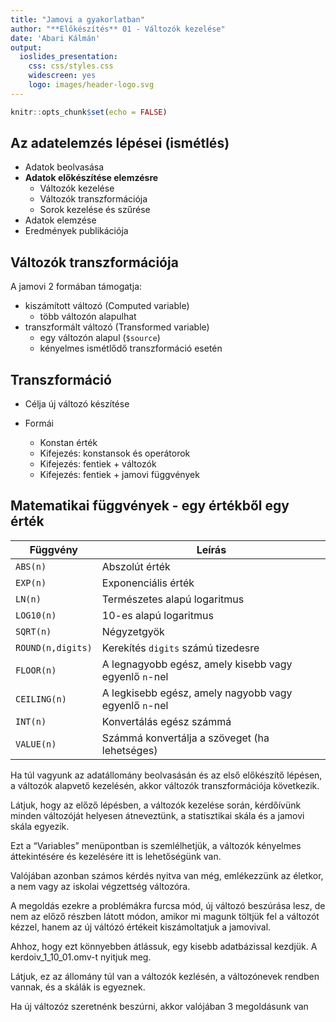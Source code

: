 ```yaml
---
title: "Jamovi a gyakorlatban"
author: "**Előkészítés** 01 - Változók kezelése"
date: 'Abari Kálmán'
output: 
  ioslides_presentation: 
    css: css/styles.css
    widescreen: yes
    logo: images/header-logo.svg
---
```


```r
knitr::opts_chunk$set(echo = FALSE)
```

## Az adatelemzés lépései (ismétlés)

- Adatok beolvasása
- **Adatok előkészítése elemzésre**
    - Változók kezelése
    - Változók transzformációja
    - Sorok kezelése és szűrése
    
- Adatok elemzése
- Eredmények publikációja


## Változók transzformációja

A jamovi 2 formában támogatja:

- kiszámított változó (Computed variable)
    - több változón alapulhat
- transzformált változó (Transformed variable)
    - egy változón alapul (`$source`)
    - kényelmes ismétlődő transzformáció esetén


## Transzformáció

-   Célja új változó készítése

-   Formái

    -   Konstan érték
    -   Kifejezés: konstansok és operátorok
    -   Kifejezés: fentiek + változók
    -   Kifejezés: fentiek + jamovi függvények

## Matematikai függvények - egy értékből egy érték {.smaller}

| Függvény          | Leírás                                                |
|-------------------|-------------------------------------------------------|
| `ABS(n)`          | Abszolút érték                                        |
| `EXP(n)`          | Exponenciális érték                                   |
| `LN(n)`           | Természetes alapú logaritmus                          |
| `LOG10(n)`        | 10-es alapú logaritmus                                |
| `SQRT(n)`         | Négyzetgyök                                           |
| `ROUND(n,digits)` | Kerekítés `digits` számú tizedesre                    |
| `FLOOR(n)`        | A legnagyobb egész, amely kisebb vagy egyenlő `n`-nel |
| `CEILING(n)`      | A legkisebb egész, amely nagyobb vagy egyenlő `n`-nel |
| `INT(n)`          | Konvertálás egész számmá                              |
| `VALUE(n)`        | Számmá konvertálja a szöveget (ha lehetséges)         |

::: notes
Ha túl vagyunk az adatállomány beolvasásán és az első előkészítő lépésen, a változók alapvető kezelésén, akkor változók transzformációja következik.

Látjuk, hogy az előző lépésben, a változók kezelése során, kérdőívünk minden változóját helyesen átneveztünk, a statisztikai skála és a jamovi skála egyezik.

Ezt a "Variables" menüpontban is szemlélhetjük, a változók kényelmes áttekintésére és kezelésére itt is lehetőségünk van.

Valójában azonban számos kérdés nyitva van még, emlékezzünk az életkor, a nem vagy az iskolai végzettség változóra.

A megoldás ezekre a problémákra furcsa mód, új változó beszúrása lesz, de nem az előző részben látott módon, amikor mi magunk töltjük fel a változót kézzel, hanem az új váltózó értékeit kiszámoltatjuk a jamovival.

Ahhoz, hogy ezt könnyebben átlássuk, egy kisebb adatbázissal kezdjük. A kerdoiv_1_10_01.omv-t nyitjuk meg.

Látjuk, ez az állomány túl van a változók kezlésén, a változónevek rendben vannak, és a skálák is egyeznek.

Ha új változóz szeretnénk beszúrni, akkor valójában 3 megoldásunk van




:::
